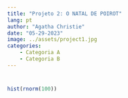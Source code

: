 ---
title: "Projeto 2: O NATAL DE POIROT"
lang: pt
author: "Agatha Christie"
date: "05-29-2023"
image: ../assets/project1.jpg
categories:
    - Categoria A
    - Categoria B
---

# 

```{r}
hist(rnorm(100))
```